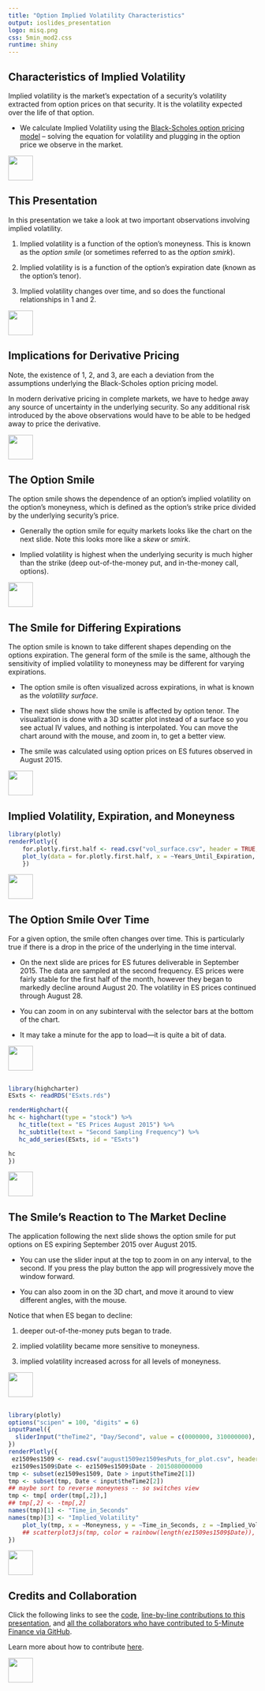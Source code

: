 ```yaml
---
title: "Option Implied Volatility Characteristics"
output: ioslides_presentation
logo: misq.png
css: 5min_mod2.css
runtime: shiny
---
```


## Characteristics of Implied Volatility

Implied volatility is the market's expectation of a security's volatility extracted from option prices on that security.  It is the volatility expected over the life of that option.

-  We calculate Implied Volatility using the [Black-Scholes option pricing model](http://www.5minutefinance.org/concepts/black-scholes) -- solving the equation for volatility and plugging in the option price we observe in the market.  

<div class="MIfooter"><img src="mi.png" style="height:50px;"></div> 

## This Presentation

In this presentation we take a look at two important observations involving implied volatility.

1. Implied volatility is a function of the option's moneyness.  This is known as the *option smile* (or sometimes referred to as the *option smirk*).

2. Implied volatility is is a function of the option's expiration date (known as the option's tenor).  

3. Implied volatility changes over time, and so does the functional relationships in 1 and 2. 

<div class="MIfooter"><img src="mi.png" style="height:50px;"></div> 

## Implications for Derivative Pricing

Note, the existence of 1, 2, and 3, are each a deviation from the assumptions underlying the Black-Scholes option pricing model. 

In modern derivative pricing in complete markets, we have to hedge away any source of uncertainty in the underlying security.  So any additional risk introduced by the above observations would have to be able to be hedged away to price the derivative.

<div class="MIfooter"><img src="mi.png" style="height:50px;"></div> 

## The Option Smile

The option smile shows the dependence of an option's implied volatility on the option's moneyness, which is defined as the option's strike price divided by the underlying security's price.

-  Generally the option smile for equity markets looks like the chart on the next slide. Note this looks more like a *skew* or *smirk*.

-  Implied volatility is highest when the underlying security is much higher than the strike (deep out-of-the-money put, and in-the-money call, options).

<div class="MIfooter"><img src="mi.png" style="height:50px;"></div> 

<!-- ## Typical Shape of Option Smile in Equity Markets -->

<!-- ```{r echo = FALSE} -->
<!--   library(metricsgraphics) -->
<!--   renderMetricsgraphics({ -->
<!--       gendata <- data.frame(IV_1_Month = c(0.33, 0.24, .18, 0.15, 0.09, .08), -->
<!-- 			    #                             IV_2_Month = c(0.3, 0.21, .15, 0.13, 0.09, .08), -->
<!-- 			    #                             IV_3_Month = c(0.25, 0.17, .15, 0.13, 0.10, .09), -->
<!--                             Moneyness = c(round(0.6, 1), 0.75, .85, 0.9, 1.05, 1.15) -->
<!--                             ) -->
<!--       gendata %>% -->
<!--     mjs_plot(x = Moneyness, y = IV_1_Month) %>% -->
<!--         mjs_line() %>% -->
<!--     #         mjs_add_line(IV_2_Month) %>% -->
<!--     #         mjs_add_line(IV_3_Month) %>% -->
<!--         mjs_add_legend(legend = c("IV 1 Month", "IV 2 Month", "IV 3 Month")) %>% -->
<!--         mjs_labs(x = "Moneyness", y = "Implied Volatility") -->
<!--       }) -->
 
<!-- ``` -->

<!-- <div class="MIfooter"><img src="mi.png" style="height:50px;"></div>  -->

## The Smile for Differing Expirations

The option smile is known to take different shapes depending on the options expiration.  The general form of the smile is the same, although the sensitivity of implied volatility to moneyness may be different for varying expirations.  

-  The option smile is often visualized across expirations, in what is known as the *volatility surface*.  

-  The next slide shows how the smile is affected by option tenor.  The visualization is done with a 3D scatter plot instead of a surface so you see actual IV values, and nothing is interpolated.  You can move the chart around with the mouse, and zoom in, to get a better view.

-  The smile was calculated using option prices on ES futures observed in August 2015.

<!-- -  The chart is done using [plotly](https://plot.ly/products/industries/finance-analytics/). -->


<div class="MIfooter"><img src="mi.png" style="height:50px;"></div> 

## Implied Volatility, Expiration, and Moneyness

```r
library(plotly)
renderPlotly({
    for.plotly.first.half <- read.csv("vol_surface.csv", header = TRUE, stringsAsFactors = FALSE)
    plot_ly(data = for.plotly.first.half, x = ~Years_Until_Expiration, y = ~Moneyness, z = ~Implied_Volatility, color = ~Implied_Volatility, type = "scatter3d", mode = "markers")
    })
```

<div class="MIfooter"><img src="mi.png" style="height:50px;"></div>

<!-- same viz just with threejs -->

<!-- ## Implied Volatility, Expiration, and Moneyness -->

<!-- ```{r echo = FALSE, message = FALSE, warning = FALSE} -->
<!-- library(threejs) -->
<!-- renderScatterplotThree({ -->
<!--     for.threejs.first.half <- read.csv("vol_surface.csv", header = TRUE, stringsAsFactors = FALSE)[,-1] -->
<!--     scatterplot3js(for.threejs.first.half, color = rainbow(length(for.threejs.first.half[,1]))) -->
<!--     }) -->
<!-- ``` -->

## The Option Smile Over Time

For a given option, the smile often changes over time.  This is particularly true if there is a drop in the price of the underlying in the time interval.

-  On the next slide are prices for ES futures deliverable in September 2015.  The data are sampled at the second frequency. ES prices were fairly stable for the first half of the month, however they began to markedly decline around August 20.  The volatility in ES prices continued through August 28.

-  You can zoom in on any subinterval with the selector bars at the bottom of the chart. 

-  It may take a minute for the app to load---it is quite a bit of data.

<div class="MIfooter"><img src="mi.png" style="height:50px;"></div>


##

```r
library(highcharter)
ESxts <- readRDS("ESxts.rds")

renderHighchart({
hc <- highchart(type = "stock") %>% 
   hc_title(text = "ES Prices August 2015") %>% 
   hc_subtitle(text = "Second Sampling Frequency") %>% 
   hc_add_series(ESxts, id = "ESxts")

hc
})
```

<div class="MIfooter"><img src="mi.png" style="height:50px;"></div>

##  The Smile's Reaction to The Market Decline

The application following the next slide shows the option smile for put options on ES expiring September 2015 over August 2015.

-  You can use the slider input at the top to zoom in on any interval, to the second.  If you press the play button the app will progressively move the window forward.

-  You can also zoom in on the 3D chart, and move it around to view different angles, with the mouse.

Notice that when ES began to decline:

#.  deeper out-of-the-money puts began to trade.

#.  implied volatility became more sensitive to moneyness.

#.  implied volatility increased across for all levels of moneyness.

<div class="MIfooter"><img src="mi.png" style="height:50px;"></div>


##

```r
library(plotly)
options("scipen" = 100, "digits" = 6)
inputPanel({
  sliderInput("theTime2", "Day/Second", value = c(0000000, 310000000), min = 0000000, max = 3100000, animate = animationOptions(interval = 300), sep = "", step = 60)
})
renderPlotly({
 ez1509es1509 <- read.csv("august1509ez1509esPuts_for_plot.csv", header = TRUE)[, -1]
 ez1509es1509$Date <- ez1509es1509$Date - 2015080000000
tmp <- subset(ez1509es1509, Date > input$theTime2[1])
tmp <- subset(tmp, Date < input$theTime2[2])
## maybe sort to reverse moneyness -- so switches view
tmp <- tmp[ order(tmp[,2]),]
## tmp[,2] <- -tmp[,2]
names(tmp)[1] <- "Time_in_Seconds"
names(tmp)[3] <- "Implied_Volatility"
    plot_ly(tmp, x = ~Moneyness, y = ~Time_in_Seconds, z = ~Implied_Volatility, color = ~Implied_Volatility, type = "scatter3d", mode = "markers")
    ## scatterplot3js(tmp, color = rainbow(length(ez1509es1509$Date)), labels = c("Time", "-Moneyness", "Implied Volatility"))
})
```

<div class="MIfooter"><img src="mi.png" style="height:50px;"></div>



<!-- ## -->

<!-- ```{r, echo = FALSE} -->
<!-- library(threejs) -->
<!-- options("scipen" = 100, "digits" = 6) -->
<!-- inputPanel({ -->
<!--   sliderInput("theTime", "Day/Second", value = c(0000000, 310000000), min = 0000000, max = 3100000, animate = animationOptions(interval = 300), sep = "", step = 60) -->
<!-- }) -->

<!-- renderScatterplotThree({ -->
<!--    ez1509es1509 <- read.csv("august1509ez1509esPuts_for_plot.csv", header = TRUE)[, -1] -->
<!--  ez1509es1509$Date <- ez1509es1509$Date - 2015080000000 -->
<!-- tmp <- subset(ez1509es1509, Date > input$theTime[1]) -->
<!-- tmp <- subset(tmp, Date < input$theTime[2]) -->
<!-- ## maybe sort to reverse moneyness -- so switches view -->
<!-- tmp <- tmp[ order(tmp[,2]),] -->
<!-- # tmp[,2] <- -tmp[,2] -->
<!-- tmp <- cbind(tmp[,2], tmp[,1], tmp[,3]) -->
<!-- tmp <- data.frame(tmp) -->
<!-- names(tmp) <- c("Seconds", "-Moneyness", "Implied Volatility") -->
<!--     scatterplot3js(tmp, color = rainbow(length(ez1509es1509$Date))) -->
<!-- }) -->

<!-- ``` -->

<!-- <div class="MIfooter"><img src="mi.png" style="height:50px;"></div>  -->




## Credits and Collaboration

Click the following links to see the [code](https://github.com/FinancialMarkets/5MinuteFinance/blob/master/Options/stochastic_vol/stoch_vol.Rmd), [line-by-line contributions to this presentation](https://github.com/FinancialMarkets/5MinuteFinance/blame/master/Options/stochastic_vol/stoch_vol.Rmd), and [all the collaborators who have contributed to 5-Minute Finance via GitHub](https://github.com/FinancialMarkets/5MinuteFinance/graphs/contributors).

Learn more about how to contribute [here](http://www.5minutefinance.org/how-to-contribute).

<div class="MIfooter"><img src="mi.png" style="height:50px;"></div> 
